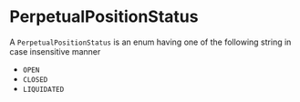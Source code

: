 # PerpetualPositionStatus

A `PerpetualPositionStatus` is an enum having one of the following string in case insensitive manner

- `OPEN`
- `CLOSED`
- `LIQUIDATED`
